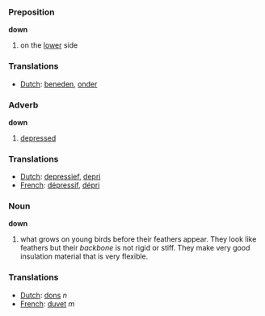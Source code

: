 ===Preposition===

'''down'''

#on the [[lower]] side

===Translations===
*[[Dutch]]: [[beneden]], [[onder]]

===Adverb===

'''down'''

#[[depressed]]

===Translations===
*[[Dutch]]: [[depressief]], [[depri]]
*[[French]]: [[dépressif]], [[dépri]]

===Noun===

'''down'''

#what grows on young birds before their feathers appear. They look like feathers but their ''backbone'' is not rigid or stiff. They make very good insulation material that is very flexible.

===Translations===
*[[Dutch]]: [[dons]] ''n''
*[[French]]: [[duvet]] ''m''